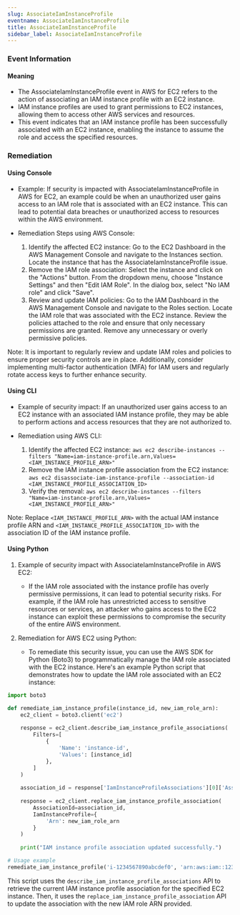 ```yaml
--- 
slug: AssociateIamInstanceProfile
eventname: AssociateIamInstanceProfile
title: AssociateIamInstanceProfile
sidebar_label: AssociateIamInstanceProfile
---
```

                       
### Event Information

#### Meaning

- The AssociateIamInstanceProfile event in AWS for EC2 refers to the action of associating an IAM instance profile with an EC2 instance.
- IAM instance profiles are used to grant permissions to EC2 instances, allowing them to access other AWS services and resources.
- This event indicates that an IAM instance profile has been successfully associated with an EC2 instance, enabling the instance to assume the role and access the specified resources.

### Remediation

#### Using Console

- Example: If security is impacted with AssociateIamInstanceProfile in AWS for EC2, an example could be when an unauthorized user gains access to an IAM role that is associated with an EC2 instance. This can lead to potential data breaches or unauthorized access to resources within the AWS environment.

- Remediation Steps using AWS Console:
  1. Identify the affected EC2 instance: Go to the EC2 Dashboard in the AWS Management Console and navigate to the Instances section. Locate the instance that has the AssociateIamInstanceProfile issue.
  2. Remove the IAM role association: Select the instance and click on the "Actions" button. From the dropdown menu, choose "Instance Settings" and then "Edit IAM Role". In the dialog box, select "No IAM role" and click "Save".
  3. Review and update IAM policies: Go to the IAM Dashboard in the AWS Management Console and navigate to the Roles section. Locate the IAM role that was associated with the EC2 instance. Review the policies attached to the role and ensure that only necessary permissions are granted. Remove any unnecessary or overly permissive policies.

Note: It is important to regularly review and update IAM roles and policies to ensure proper security controls are in place. Additionally, consider implementing multi-factor authentication (MFA) for IAM users and regularly rotate access keys to further enhance security.

#### Using CLI

- Example of security impact: If an unauthorized user gains access to an EC2 instance with an associated IAM instance profile, they may be able to perform actions and access resources that they are not authorized to.

- Remediation using AWS CLI:
  1. Identify the affected EC2 instance: `aws ec2 describe-instances --filters "Name=iam-instance-profile.arn,Values=<IAM_INSTANCE_PROFILE_ARN>"`
  2. Remove the IAM instance profile association from the EC2 instance: `aws ec2 disassociate-iam-instance-profile --association-id <IAM_INSTANCE_PROFILE_ASSOCIATION_ID>`
  3. Verify the removal: `aws ec2 describe-instances --filters "Name=iam-instance-profile.arn,Values=<IAM_INSTANCE_PROFILE_ARN>"`

Note: Replace `<IAM_INSTANCE_PROFILE_ARN>` with the actual IAM instance profile ARN and `<IAM_INSTANCE_PROFILE_ASSOCIATION_ID>` with the association ID of the IAM instance profile.

#### Using Python

1. Example of security impact with AssociateIamInstanceProfile in AWS EC2:
   - If the IAM role associated with the instance profile has overly permissive permissions, it can lead to potential security risks. For example, if the IAM role has unrestricted access to sensitive resources or services, an attacker who gains access to the EC2 instance can exploit these permissions to compromise the security of the entire AWS environment.

2. Remediation for AWS EC2 using Python:
   - To remediate this security issue, you can use the AWS SDK for Python (Boto3) to programmatically manage the IAM role associated with the EC2 instance. Here's an example Python script that demonstrates how to update the IAM role associated with an EC2 instance:

```python
import boto3

def remediate_iam_instance_profile(instance_id, new_iam_role_arn):
    ec2_client = boto3.client('ec2')
    
    response = ec2_client.describe_iam_instance_profile_associations(
        Filters=[
            {
                'Name': 'instance-id',
                'Values': [instance_id]
            },
        ]
    )
    
    association_id = response['IamInstanceProfileAssociations'][0]['AssociationId']
    
    response = ec2_client.replace_iam_instance_profile_association(
        AssociationId=association_id,
        IamInstanceProfile={
            'Arn': new_iam_role_arn
        }
    )
    
    print("IAM instance profile association updated successfully.")

# Usage example
remediate_iam_instance_profile('i-1234567890abcdef0', 'arn:aws:iam::123456789012:role/NewRole')
```

This script uses the `describe_iam_instance_profile_associations` API to retrieve the current IAM instance profile association for the specified EC2 instance. Then, it uses the `replace_iam_instance_profile_association` API to update the association with the new IAM role ARN provided.


 